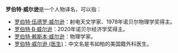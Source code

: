 '''罗伯特·威尔逊'''是一个人物译名，可以指：
*[[罗伯特·伍德罗·威尔逊|罗伯特·伍德罗·威尔逊]]：射电天文学家、1978年诺贝尔物理学奖得主。
*[[罗伯特·B·威尔逊|罗伯特·B·威尔逊]]：2020年诺贝尔经济学奖得主。
*[[罗伯特·赖斯本·威尔逊|罗伯特·赖斯本·威尔逊]]：物理学家。
*[[罗伯特·威尔逊_(医生)|罗伯特·威尔逊 (医生)]]：中文名是韦如柏的美国籍外科医生。

{{disambiguation|W|Cat=六字人名譯名消歧義}}